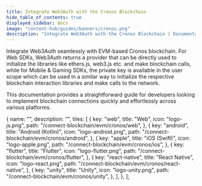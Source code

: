 ```yaml
---
title: Integrate Web3Auth with the Cronos Blockchain
hide_table_of_contents: true
displayed_sidebar: docs
image: "content-hub/guides/banners/cronos.png"
description: "Integrate Web3Auth with the Cronos Blockchain | Documentation - Web3Auth"
---
```



<SEO
  title="Integrate Web3Auth with the Cronos Blockchain"
  description="Integrate Web3Auth with the Cronos Blockchain | Documentation - Web3Auth"
  image="https://web3auth.io/docs/content-hub/guides/banners/cronos.png"
  slug="/connect-blockchain/evm/cronos"
/>

Integrate Web3Auth seamlessly with EVM-based Cronos blockchain. For Web SDKs, Web3Auth returns a provider that can be directly used to initialize the
libraries like ethers.js, web3.js etc. and make blockchain calls, while for Mobile & Gaming SDKs, the private key is available in the user scope which
can be used in a similar way to initialize the respective blockchain interaction libraries and make calls to the network.

This documentation provides a straightforward guide for developers looking to implement blockchain connections quickly and effortlessly across various
platforms.

  {
    name: "",
    description: "",
    tiles: [
      {
        key: "web",
        title: "Web",
        icon: "logo-js.png",
        path: "/connect-blockchain/evm/cronos/web",
      },
      {
        key: "android",
        title: "Android (Kotlin)",
        icon: "logo-android.png",
        path: "/connect-blockchain/evm/cronos/android",
      },
      {
        key: "apple",
        title: "iOS (Swift)",
        icon: "logo-apple.png",
        path: "/connect-blockchain/evm/cronos/ios",
      },
      {
        key: "flutter",
        title: "Flutter",
        icon: "logo-flutter.png",
        path: "/connect-blockchain/evm/cronos/flutter",
      },
      {
        key: "react-native",
        title: "React Native",
        icon: "logo-react.png",
        path: "/connect-blockchain/evm/cronos/react-native",
      },
      {
        key: "unity",
        title: "Unity",
        icon: "logo-unity.png",
        path: "/connect-blockchain/evm/cronos/unity",
      },
    ],
  },
];

<Tiles tileGroups={Cronos} />
